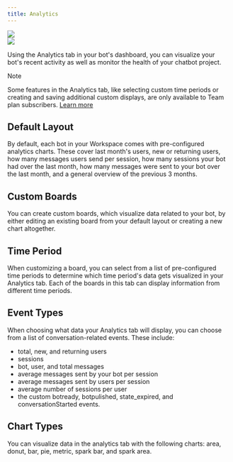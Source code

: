 ```yaml
---
title: Analytics
---
```



<img src="./admin-dashboard-analytics.png" />

<br />

<img src="./analytics.png" />

Using the Analytics tab in your bot's dashboard, you can visualize your bot's recent activity as well as monitor the health of your chatbot project.

<Note>
Note

Some features in the Analytics tab, like selecting custom time periods or creating and saving additional custom displays, are only available to Team plan subscribers. [Learn more](https://botpress.com/pricing)
</Note>

## Default Layout

By default, each bot in your Workspace comes with pre-configured analytics charts. These cover last month's users, new or returning users, how many messages users send per session, how many sessions your bot had over the last month, how many messages were sent to your bot over the last month, and a general overview of the previous 3 months.

## Custom Boards

You can create custom boards, which visualize data related to your bot, by either editing an existing board from your default layout or creating a new chart altogether.

## Time Period

When customizing a board, you can select from a list of pre-configured time periods to determine which time period's data gets visualized in your Analytics tab. Each of the boards in this tab can display information from different time periods.

## Event Types

When choosing what data your Analytics tab will display, you can choose from a list of conversation-related events. These include:

* total, new, and returning users
* sessions
* bot, user, and total messages
* average messages sent by your bot per session
* average messages sent by users per session
* average number of sessions per user
* the custom botready, botpulished, state\_expired, and conversationStarted events.

## Chart Types

You can visualize data in the analytics tab with the following charts: area, donut, bar, pie, metric, spark bar, and spark area.
